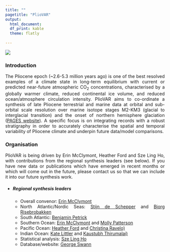 ```yaml
---
title: ""
pagetitle: "PlioVAR"
output:
  html_document:
  df_print: kable
  theme: flatly
    
---
```


<style>
body {
text-align: justify}
</style>

<div style="width:400px">
![](WGLogoPlioVAR.png)
</div>
### Introduction
The Pliocene epoch (~2.6-5.3 million years ago) is one of the best resolved examples of a climate state in long-term equilibrium with current or predicted near-future atmospheric CO<sub>2</sub> concentrations, characterised by a globally warmer climate, reduced continental ice volume, and reduced ocean/atmosphere circulation intensity. PlioVAR aims to co-ordinate a synthesis of late Pliocene terrestrial and marine data at orbital and sub-orbital scale resolution over marine isotope stages M2-KM3 (glacial to interglacial transition) and the onset of northern hemisphere glaciation (<a href=http://www.pages-igbp.org/ini/wg/intro/157-initiatives/working-group/pliovar/1204-pliovar>PAGES website</a>). A specific focus is on integrating records with a robust stratigraphy in order to accurately characterise the spatial and temporal variability of Pliocene climate and underpin future data/model comparisons.


### Organisation
PlioVAR is being driven by Erin McClymont, Heather Ford and Sze Ling Ho, with contributions from the regional synthesis leaders (see below). If you have new data or publications which have emerged in recent months or which will come out in the future, please contact us so that we can include it into our future synthesis work.

* ##### Regional synthesis leaders
  + Overall convenor: <a href="mailto:erin.mcclymont@durham.ac.uk">Erin McClymont</a>
  + North Atlantic/Nordic Seas: <a href="mailto:stijn.deschepper@uni.no">Stijn de Schepper</a> and <a href="mailto:Bjorg.Risebrobakken@uni.no">Bjorg Risebrobakken</a>
  + South Atlantic: <a href="mailto:b.petrick@mpic.de">Benjamin Petrick</a>
  + Southern Ocean: <a href="mailto:erin.mcclymont@durham.ac.uk">Erin McClymont</a> and <a href="mailto:patterso@binghampton.edu">Molly Patterson</a>
  + Pacific Ocean: <a href="mailto:h.ford@qmul.ac.uk">Heather Ford</a> and <a href="mailto:acr@ucsc.edu">Christina Ravelo)</a>
  + Indian Ocean: <a href="mailto:kate.littler@gmail.com">Kate Littler</a> and <a href="mailto:kau@ig.texas.edu">Kaustubh Thirumalai)</a>
  + Statistical analysis: <a href="mailto:slingho@ntu.edu.tw">Sze Ling Ho</a>
  + Database/website: <a href="mailto:george.swann@nottingham.ac.uk">George Swann</a>
